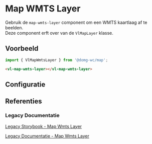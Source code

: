 
# Map WMTS Layer

<VluxMetaData id="map-layer-wmts-layer" />

Gebruik de `map-wmts-layer` component om een WMTS kaartlaag af te beelden.<br/>
Deze component erft over van de `VlMapLayer` klasse.


## Voorbeeld

```js
import { VlMapWmtsLayer } from '@domg-wc/map';
```

```html
<vl-map-wmts-layer></vl-map-wmts-layer>
```

<Canvas of={VlMapWmtsStyleStories.MapWmtsLayerDefault} />


## Configuratie

<ArgTypes of={VlMapWmtsStyleStories.MapWmtsLayerDefault} />


## Referenties

### Legacy Documentatie

[Legacy Storybook - Map Wmts Layer](https://webcomponenten.omgeving.vlaanderen.be/storybook/?path=/docs/custom-elements-vl-map-vl-map-wmts-layer--default)

[Legacy Documentatie - Map Wmts Layer](https://webcomponenten.omgeving.vlaanderen.be/doc/VlMapWmtsLayer.html)

